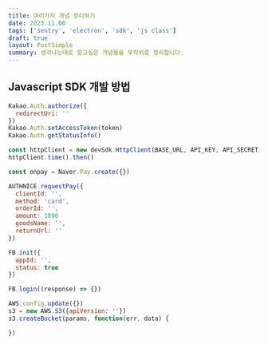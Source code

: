 ```yaml
---
title: 여러가지 개념 정리하기
date: 2023.11.06
tags: ['sentry', 'electron', 'sdk', 'js class']
draft: true
layout: PostSimple
summary: 생각나는대로 알고싶은 개념들을 무작위로 정리합니다.
---
```


## Javascript SDK 개발 방법
```js
Kakao.Auth.authorize({
  redirectUri: ''
})
Kakao.Auth.setAccessToken(token)
Kakao.Auth.getStatusInfo()

const httpClient = new devSdk.HttpClient(BASE_URL, API_KEY, API_SECRET)
httpClient.time().then()

const onpay = Naver.Pay.create({})

AUTHNICE.requestPay({
  clientId: '',
  method: 'card',
  orderId: '',
  amount: 1000
  goodsName: '',
  returnUrl: ''
})

FB.init({
  appId: '',
  status: true
})

FB.login((response) => {})

AWS.config.update({})
s3 = new AWS.S3({apiVersion: ''})
s3.createBucket(params, function(err, data) {

})
```

